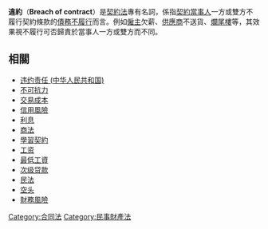 {{otheruses|subject=契約法專有名詞|other=金融專有名詞|違約 (金融)}}{{legal}}
'''違約'''（'''Breach of contract'''）是[[契約法|契約法]]專有名詞，係指[[契約|契約]][[當事人|當事人]]一方或雙方不履行契約條款的[[債務不履行|債務不履行]]而言。例如[[僱主|僱主]]欠薪、[[供應商|供應商]]不送貨、[[爛尾樓|爛尾樓]]等，其效果視不履行可否歸責於當事人一方或雙方而不同。
{{law-stub}}

== 相關 ==
* [[违约责任_(中华人民共和国)|违约责任 (中华人民共和国)]]
* [[不可抗力|不可抗力]]
* [[交易成本|交易成本]]
* [[信用風險|信用風險]]
* [[利息|利息]]
* [[商法|商法]]
* [[學習契約|學習契約]]
* [[工资|工资]]
* [[最低工資|最低工資]]
* [[次级贷款|次级贷款]]
* [[民法|民法]]
* [[空头|空头]]
* [[財務風險|財務風險]]

[[Category:合同法|Category:合同法]]
[[Category:民事財產法|Category:民事財產法]]